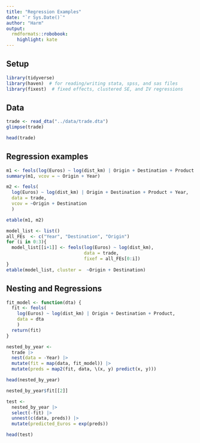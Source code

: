 ```yaml
---
title: "Regression Examples"
date: "`r Sys.Date()`"
author: "Harm"
output:
  rmdformats::robobook:
    highlight: kate
---
```


## Setup

```r
library(tidyverse)
library(haven)  # for reading/writing stata, spss, and sas files
library(fixest)  # fixed effects, clustered SE, and IV regressions
```

## Data

```r
trade <- read_dta("../data/trade.dta")
glimpse(trade)
```

```r
head(trade)
```



## Regression examples

```r
m1 <- feols(log(Euros) ~ log(dist_km) | Origin + Destination + Product + Year, data = trade)
summary(m1, vcov = ~ Origin + Year)
```

```r
m2 <- feols(
  log(Euros) ~ log(dist_km) | Origin + Destination + Product + Year, 
  data = trade,
  vcov = ~Origin + Destination
  )
```


```r
etable(m1, m2) 
```

```r
model_list <- list()
all_FEs  <- c("Year", "Destination", "Origin")
for (i in 0:3){
  model_list[[i+1]] <- feols(log(Euros) ~ log(dist_km),
                             data = trade,
                             fixef = all_FEs[0:i])
}
etable(model_list, cluster =  ~Origin + Destination)
```



## Nesting and Regressions

```r
fit_model <- function(dta) {
  fit <- feols(
    log(Euros) ~ log(dist_km) | Origin + Destination + Product, 
    data = dta
    )
  return(fit)
}

nested_by_year <- 
  trade |> 
  nest(data = -Year) |> 
  mutate(fit = map(data, fit_model)) |> 
  mutate(preds = map2(fit, data, \(x, y) predict(x, y)))
```

```r
head(nested_by_year)
```


```r
nested_by_year$fit[[2]]
```

```r
test <- 
  nested_by_year |> 
  select(-fit) |> 
  unnest(c(data, preds)) |> 
  mutate(predicted_Euros = exp(preds))

head(test)
```
